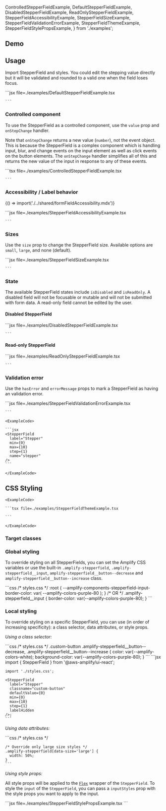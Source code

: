 
  ControlledStepperFieldExample,
  DefaultStepperFieldExample,
  DisabledStepperFieldExample,
  ReadOnlyStepperFieldExample,
  StepperFieldAccessibilityExample,
  StepperFieldSizeExample,
  StepperFieldValidationErrorExample,
  StepperFieldThemeExample,
  StepperFieldStylePropsExample,
} from './examples';

## Demo

<StepperFieldDemo />

## Usage

Import StepperField and styles. You could edit the stepping value directly but it will be validated and rounded to a valid one when the field loses focus.

<Example>
  <DefaultStepperFieldExample />

  <ExampleCode>
    ```jsx file=./examples/DefaultStepperFieldExample.tsx

    ```

  </ExampleCode>
</Example>

### Controlled component

To use the StepperField as a controlled component, use the `value` prop and `onStepChange` handler.

Note that `onStepChange` returns a new value (`number`), not the event object. This is because the StepperField is a complex component which is handling input, blur, and change events on the input element as well as click events on the button elements. The `onStepChange` handler simplifies all of this and returns the new value of the input in response to any of these events.

<Example>
  <ControlledStepperFieldExample />
  <ExampleCode>
    ```tsx file=./examples/ControlledStepperFieldExample.tsx

    ```

  </ExampleCode>
</Example>

### Accessibility / Label behavior

<Fragment>{() => import('./../shared/formFieldAccessibility.mdx')}</Fragment>

<Example>
  <StepperFieldAccessibilityExample />
  <ExampleCode>
    ```jsx file=./examples/StepperFieldAccessibilityExample.tsx

    ```

  </ExampleCode>
</Example>

### Sizes

Use the `size` prop to change the StepperField size. Available options are `small`, `large`, and none (default).

<Example>
  <StepperFieldSizeExample />
  <ExampleCode>
    ```jsx file=./examples/StepperFieldSizeExample.tsx

    ```

  </ExampleCode>
</Example>

### State

The available StepperField states include `isDisabled` and `isReadOnly`. A disabled field will not be focusable or mutable and will not be submitted with form data. A read-only field cannot be edited by the user.

#### Disabled StepperField

<Example>
  <DisabledStepperFieldExample />
  <ExampleCode>
    ```jsx file=./examples/DisabledStepperFieldExample.tsx

    ```

  </ExampleCode>
</Example>

#### Read-only StepperField

<Example>
  <ReadOnlyStepperFieldExample />
  <ExampleCode>
    ```jsx file=./examples/ReadOnlyStepperFieldExample.tsx

    ```

  </ExampleCode>
</Example>

### Validation error

Use the `hasError` and `errorMessage` props to mark a StepperField as having an validation error.

<Example>
  <StepperFieldValidationErrorExample />
    <ExampleCode>
    ```jsx file=./examples/StepperFieldValidationErrorExample.tsx

    ```

  </ExampleCode>
</Example>

<StandardHTMLAttributes component="StepperField" link="input" element="<input>">
  <Example>
    <StepperField
      label="Stepper"
      min={0}
      max={10}
      step={1}
      name="stepper"
    />

    <ExampleCode>

    ```jsx
    <StepperField
      label="Stepper"
      min={0}
      max={10}
      step={1}
      name="stepper"
    />
    ```

    </ExampleCode>

  </Example>
</StandardHTMLAttributes>

## CSS Styling

<ThemeExample component="StepperField">
  <Example>
    <StepperFieldThemeExample />
    
    <ExampleCode>

    ```tsx file=./examples/StepperFieldThemeExample.tsx

    ```

    </ExampleCode>
  </Example>
</ThemeExample>

### Target classes

<ComponentStyleDisplay componentName="StepperField" />

### Global styling

To override styling on all StepperFields, you can set the Amplify CSS variables or use the built-in `.amplify-stepperfield`, `.amplify-stepperfield__input`, `amplify-stepperfield__button--decrease` and `amplify-stepperfield__button--increase` class.

<Example>
  <StepperField
    label="Stepper"
    className="global-styling-example"
    defaultValue={0}
    min={0}
    max={10}
    step={1}
    labelHidden
  />

  <ExampleCode>
    ```css
    /* styles.css */
    :root {
      --amplify-components-stepperfield-input-border-color: var(
        --amplify-colors-purple-80
      );
    }
    /* OR */
    .amplify-stepperfield__input {
      border-color: var(--amplify-colors-purple-80);
    }
    ```
  </ExampleCode>
</Example>

### Local styling

To override styling on a specific StepperField, you can use (in order of increasing specificity): a class selector, data attributes, or style props.

_Using a class selector:_

<Example>
  <StepperField
    label="Stepper"
    className="custom-button"
    defaultValue={0}
    min={0}
    max={10}
    step={1}
    labelHidden
  />
  <ExampleCode>
    ```css
    /* styles.css */
    .custom-button .amplify-stepperfield__button--decrease,
    .amplify-stepperfield__button--increase {
      color: var(--amplify-colors-white);
      background-color: var(--amplify-colors-purple-80);
    }
    ```
  </ExampleCode>
  <ExampleCode>
    ```jsx
    import { StepperField } from '@aws-amplify/ui-react';

    import './styles.css';

    <StepperField
      label="Stepper"
      classname="custom-button"
      defaultValue={0}
      min={0}
      max={10}
      step={1}
      labelHidden
    />;
    ```

  </ExampleCode>
</Example>

_Using data attributes:_

<Example>
  <StepperField
    label="Stepper"
    className="data-attribute-large-size"
    defaultValue={0}
    min={0}
    max={10}
    size="large"
    step={1}
    labelHidden
  />
  <ExampleCode>
    ```css
    /* styles.css */

    /* Override only large size styles */
    .amplify-stepperfield[data-size='large'] {
      width: 50%;
    }
    ```

  </ExampleCode>
</Example>

_Using style props:_

All style props will be applied to the [`Flex`](flex) wrapper of the `StepperField`. To style the `input` of the `StepperField`, you can pass a `inputStyles` prop with the style props you want to apply to the input.

<Example>
  <StepperFieldStylePropsExample />
  
  <ExampleCode>
    ```jsx file=./examples/StepperFieldStylePropsExample.tsx
    ```

  </ExampleCode>
</Example>
